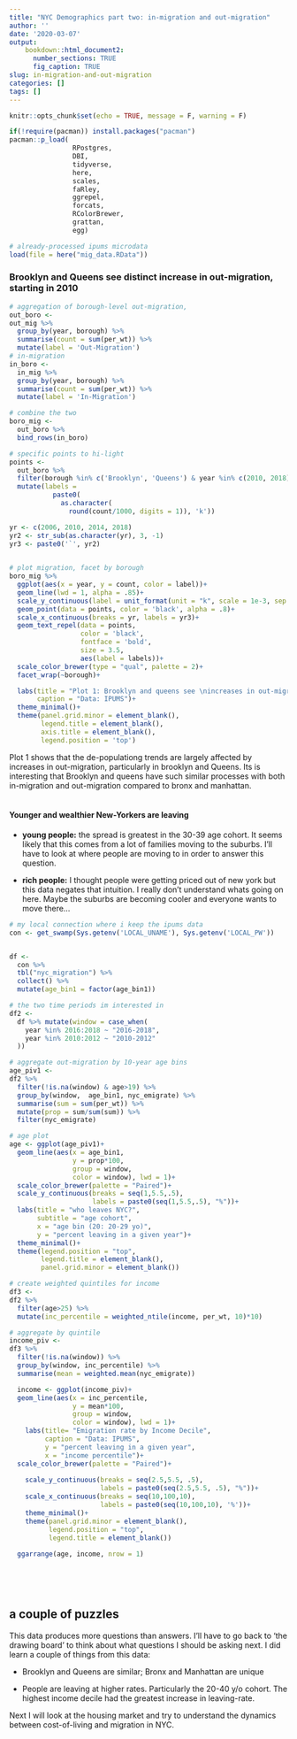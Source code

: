 ```yaml
---
title: "NYC Demographics part two: in-migration and out-migration"
author: ''
date: '2020-03-07'
output:
    bookdown::html_document2:
      number_sections: TRUE
      fig_caption: TRUE
slug: in-migration-and-out-migration
categories: []
tags: []
---
```

```r

knitr::opts_chunk$set(echo = TRUE, message = F, warning = F)


```

```r
if(!require(pacman)) install.packages("pacman")
pacman::p_load(
                RPostgres,
                DBI,
                tidyverse,
                here,
                scales,
                faRley,
                ggrepel,
                forcats,
                RColorBrewer,
                grattan,
                egg)

# already-processed ipums microdata
load(file = here("mig_data.RData"))

```
### Brooklyn and Queens see distinct increase in out-migration, starting in 2010

```r

# aggregation of borough-level out-migration,
out_boro <- 
out_mig %>% 
  group_by(year, borough) %>% 
  summarise(count = sum(per_wt)) %>% 
  mutate(label = 'Out-Migration')
# in-migration
in_boro <- 
  in_mig %>% 
  group_by(year, borough) %>% 
  summarise(count = sum(per_wt)) %>% 
  mutate(label = 'In-Migration')

# combine the two
boro_mig <- 
  out_boro %>% 
  bind_rows(in_boro)

# specific points to hi-light
points <- 
  out_boro %>% 
  filter(borough %in% c('Brooklyn', 'Queens') & year %in% c(2010, 2018)) %>% 
  mutate(labels = 
           paste0(
             as.character(
               round(count/1000, digits = 1)), 'k'))

yr <- c(2006, 2010, 2014, 2018)
yr2 <- str_sub(as.character(yr), 3, -1)
yr3 <- paste0('`', yr2)
  

# plot migration, facet by borough
boro_mig %>% 
  ggplot(aes(x = year, y = count, color = label))+
  geom_line(lwd = 1, alpha = .85)+
  scale_y_continuous(label = unit_format(unit = "k", scale = 1e-3, sep = ""))+
  geom_point(data = points, color = 'black', alpha = .8)+
  scale_x_continuous(breaks = yr, labels = yr3)+
  geom_text_repel(data = points, 
                  color = 'black',
                  fontface = 'bold',
                  size = 3.5,
                  aes(label = labels))+
  scale_color_brewer(type = "qual", palette = 2)+
  facet_wrap(~borough)+

  labs(title = "Plot 1: Brooklyn and queens see \nincreases in out-migration from 2010-2018",
       caption = "Data: IPUMS")+
  theme_minimal()+
  theme(panel.grid.minor = element_blank(),
        legend.title = element_blank(),
        axis.title = element_blank(),
        legend.position = 'top')

```

Plot 1 shows that the de-populationg trends are largely affected by increases in out-migration, particularly in brooklyn and Queens. Its is interesting that Brooklyn and queens have such similar processes with both in-migration and out-migration compared to bronx and manhattan. <br/><br/>

#### Younger and wealthier New-Yorkers are leaving

- **young people:** the spread is greatest in the 30-39 age cohort. It seems likely that this comes from a lot of families moving to the suburbs. I'll have to look at where people are moving to in order to answer this question.

- **rich people:** I thought people were getting priced out of new york but this data negates that intuition. I really don't understand whats going on here. Maybe the suburbs are becoming cooler and everyone wants to move there...


```r
# my local connection where i keep the ipums data
con <- get_swamp(Sys.getenv('LOCAL_UNAME'), Sys.getenv('LOCAL_PW'))


df <- 
  con %>% 
  tbl("nyc_migration") %>% 
  collect() %>% 
  mutate(age_bin1 = factor(age_bin1))

# the two time periods im interested in
df2 <-
  df %>% mutate(window = case_when(
    year %in% 2016:2018 ~ "2016-2018",
    year %in% 2010:2012 ~ "2010-2012"
  ))


```

```r
# aggregate out-migration by 10-year age bins
age_piv1 <- 
df2 %>% 
  filter(!is.na(window) & age>19) %>% 
  group_by(window,  age_bin1, nyc_emigrate) %>% 
  summarise(sum = sum(per_wt)) %>% 
  mutate(prop = sum/sum(sum)) %>% 
  filter(nyc_emigrate)

# age plot
age <- ggplot(age_piv1)+
  geom_line(aes(x = age_bin1, 
                y = prop*100, 
                group = window, 
                color = window), lwd = 1)+
  scale_color_brewer(palette = "Paired")+
  scale_y_continuous(breaks = seq(1,5.5,.5),
                     labels = paste0(seq(1,5.5,.5), "%"))+
  labs(title = "who leaves NYC?",
       subtitle = "age cohort",
       x = "age bin (20: 20-29 yo)",
       y = "percent leaving in a given year")+
  theme_minimal()+
  theme(legend.position = "top",
        legend.title = element_blank(),
        panel.grid.minor = element_blank())

# create weighted quintiles for income
df3 <- 
df2 %>% 
  filter(age>25) %>% 
  mutate(inc_percentile = weighted_ntile(income, per_wt, 10)*10)

# aggregate by quintile
income_piv <- 
df3 %>% 
  filter(!is.na(window)) %>% 
  group_by(window, inc_percentile) %>% 
  summarise(mean = weighted.mean(nyc_emigrate))

  income <- ggplot(income_piv)+
  geom_line(aes(x = inc_percentile, 
                y = mean*100, 
                group = window, 
                color = window), lwd = 1)+
    labs(title= "Emigration rate by Income Decile",
         caption = "Data: IPUMS",
         y = "percent leaving in a given year",
         x = "income percentile")+
  scale_color_brewer(palette = "Paired")+
    
    scale_y_continuous(breaks = seq(2.5,5.5, .5),
                       labels = paste0(seq(2.5,5.5, .5), "%"))+
    scale_x_continuous(breaks = seq(10,100,10),
                       labels = paste0(seq(10,100,10), '%'))+
    theme_minimal()+
    theme(panel.grid.minor = element_blank(),
          legend.position = "top",
          legend.title = element_blank())
  
  ggarrange(age, income, nrow = 1)
  
  

  
```

## a couple of puzzles

This data produces more questions than answers. I'll have to go back to 'the drawing board' to think about what questions I should be asking next. I did learn a couple of things from this data:

- Brooklyn and Queens are similar; Bronx and Manhattan are unique

- People are leaving at higher rates. Particularly the 20-40 y/o cohort. The highest income decile had the greatest increase in leaving-rate.

Next I will look at the housing market and try to understand the dynamics between cost-of-living and migration in NYC.
